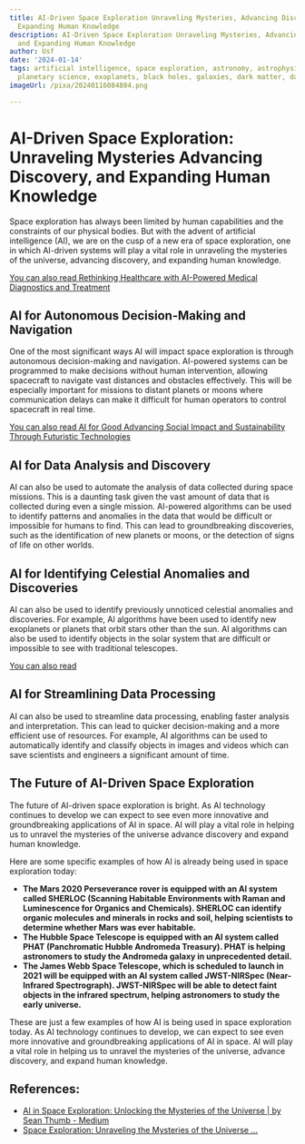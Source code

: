 ```yaml
---
title: AI-Driven Space Exploration Unraveling Mysteries, Advancing Discovery, and
  Expanding Human Knowledge
description: AI-Driven Space Exploration Unraveling Mysteries, Advancing Discovery,
  and Expanding Human Knowledge
author: Usf
date: '2024-01-14'
tags: artificial intelligence, space exploration, astronomy, astrophysics, cosmology,
  planetary science, exoplanets, black holes, galaxies, dark matter, dark energy
imageUrl: /pixa/20240116084804.png

---
```

# AI-Driven Space Exploration: Unraveling Mysteries Advancing  Discovery, and Expanding Human Knowledge

Space exploration has always been limited by  human capabilities and the  constraints  of our physical bodies. But  with the advent of artificial  intelligence (AI), we are on the cusp of a new era of space exploration, one in which AI-driven systems will play a vital role in unraveling the mysteries of the universe,  advancing discovery, and expanding human knowledge.

[You can also read Rethinking Healthcare with AI-Powered  Medical Diagnostics and Treatment](Rethinking%20Healthcare%20with%20AI-Powered%20Medical%20Diagnostics%20and%20Treatment)


## AI for  Autonomous Decision-Making and Navigation

One of the most significant ways AI will impact space exploration is through autonomous decision-making and navigation. AI-powered systems can be programmed to make decisions without human intervention,  allowing spacecraft to navigate vast distances and obstacles effectively. This will be especially important  for missions to distant planets or moons where communication delays can make it difficult for human operators  to control spacecraft in real time.

[You can also read AI for Good  Advancing Social Impact and Sustainability Through Futuristic Technologies](AI%20for%20Good%20Advancing%20Social%20Impact%20and%20Sustainability%20Through%20Futuristic%20Technologies)


## AI  for Data Analysis  and Discovery

AI can also be used to automate the analysis of  data collected during space missions. This is a daunting task given  the vast amount  of  data that is collected during even a single mission. AI-powered algorithms can be used to identify patterns and anomalies in the data that would be difficult or impossible for humans to  find. This can lead  to groundbreaking discoveries, such as the identification of new planets or moons, or the  detection of signs of life on other  worlds.

## AI for Identifying  Celestial  Anomalies and Discoveries

AI can also be used to identify previously unnoticed celestial anomalies and discoveries. For example,  AI algorithms have been used to identify  new exoplanets or  planets that orbit stars other  than the sun. AI algorithms can also be used to identify objects  in the solar  system that are difficult or impossible to see with traditional telescopes.

[You can also read ]()


## AI for Streamlining Data Processing

AI can also be used to streamline data processing, enabling faster analysis and interpretation.  This can lead to quicker decision-making and a more efficient use of resources. For example,  AI algorithms can be used  to automatically  identify and  classify objects in images  and videos which  can save scientists and engineers a significant amount of time.

## The Future of AI-Driven Space Exploration

The future of AI-driven  space exploration is bright. As AI technology continues to develop we can expect to see even more  innovative and groundbreaking applications of AI in space. AI will play a  vital role in helping us to unravel the mysteries of the universe advance discovery and expand human  knowledge.

Here are some specific examples of how AI is already being used  in  space exploration today:

* **The Mars 2020 Perseverance rover is equipped with an AI  system called SHERLOC  (Scanning Habitable Environments with Raman and Luminescence for Organics and Chemicals). SHERLOC can identify organic  molecules and minerals in rocks and soil, helping scientists to determine  whether Mars was  ever habitable.**
*  **The Hubble Space Telescope is equipped with an AI system called PHAT (Panchromatic Hubble Andromeda Treasury). PHAT is helping  astronomers to study the  Andromeda galaxy in unprecedented detail.**
* **The James Webb Space Telescope, which is scheduled to  launch in 2021 will  be  equipped with an AI system called JWST-NIRSpec (Near-Infrared Spectrograph). JWST-NIRSpec will be able to detect faint objects in the infrared spectrum, helping astronomers  to study the early universe.**

These are just a few examples of how AI is being used in space exploration today. As  AI technology  continues to develop, we can expect to see even more innovative  and groundbreaking applications of AI in space.  AI will play a vital role  in helping us to unravel the mysteries of the universe, advance discovery, and expand human knowledge.

## References:
- [AI in Space Exploration: Unlocking the Mysteries of the Universe | by Sean Thumb - Medium](https://medium.com/@thumbsean715/ai-in-space-exploration-unlocking-the-mysteries-of-the-universe-4e9d1cfe4e06)
- [Space Exploration: Unraveling the Mysteries of the Universe ...](https://youtube.com/watch?v=2xvWC6XD3JA)
